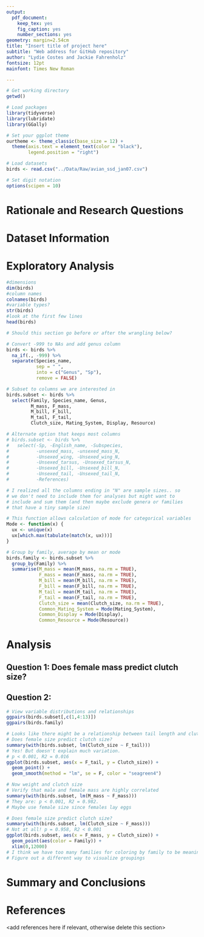 ```yaml
---
output: 
  pdf_document:
    keep_tex: yes
    fig_caption: yes
    number_sections: yes
geometry: margin=2.54cm
title: "Insert title of project here"
subtitle: "Web address for GitHub repository"
author: "Lydie Costes and Jackie Fahrenholz"
fontsize: 12pt
mainfont: Times New Roman

---
```


\newpage
\tableofcontents 
\newpage
\listoftables 
\newpage
\listoffigures 
\newpage

```r
# Get working directory
getwd()

# Load packages
library(tidyverse)
library(lubridate)
library(GGally)

# Set your ggplot theme
ourtheme <- theme_classic(base_size = 12) +
  theme(axis.text = element_text(color = "black"),
        legend.position = "right")

# Load datasets
birds <- read.csv("../Data/Raw/avian_ssd_jan07.csv")

# Set digit notation
options(scipen = 10)
```



# Rationale and Research Questions



\newpage

# Dataset Information



\newpage

# Exploratory Analysis 
```r
#dimensions
dim(birds)
#column names
colnames(birds)
#variable types?
str(birds)
#look at the first few lines
head(birds)

# Should this section go before or after the wrangling below?

```

```r
# Convert -999 to NAs and add genus column
birds <- birds %>%
  na_if(., -999) %>%
  separate(Species_name, 
           sep = " ", 
           into = c("Genus", "Sp"), 
           remove = FALSE)

# Subset to columns we are interested in
birds.subset <- birds %>%
  select(Family, Species_name, Genus, 
         M_mass, F_mass,
         M_bill, F_bill,
         M_tail, F_tail,
         Clutch_size, Mating_System, Display, Resource)

# Alternate option that keeps most columns
# birds.subset <- birds %>%
#   select(-Sp, -English_name, -Subspecies, 
#          -unsexed_mass, -unsexed_mass_N,
#          -Unsexed_wing, -Unsexed_wing_N,
#          -Unsexed_tarsus, -Unsexed_tarsus_N,
#          -Unsexed_bill, -Unsexed_bill_N,
#          -Unsexed_tail, -Unsexed_tail_N,
#          -References)

# I realized all the columns ending in "N" are sample sizes.. so 
# we don't need to include them for analyses but might want to 
# include and sum them (and then maybe exclude genera or families 
# that have a tiny sample size)

# This function allows calculation of mode for categorical variables
Mode <- function(x) {
  ux <- unique(x) 
  ux[which.max(tabulate(match(x, ux)))]
}

# Group by family, average by mean or mode
birds.family <- birds.subset %>%
  group_by(Family) %>%
  summarise(M_mass = mean(M_mass, na.rm = TRUE), 
            F_mass = mean(F_mass, na.rm = TRUE),
            M_bill = mean(M_bill, na.rm = TRUE), 
            F_bill = mean(F_bill, na.rm = TRUE),
            M_tail = mean(M_tail, na.rm = TRUE), 
            F_tail = mean(F_tail, na.rm = TRUE),
            Clutch_size = mean(Clutch_size, na.rm = TRUE),
            Common_Mating_System = Mode(Mating_System),
            Common_Display = Mode(Display),
            Common_Resource = Mode(Resource))


```

\newpage

# Analysis



## Question 1: Does female mass predict clutch size?

## Question 2: 

```r
# View variable distributions and relationships
ggpairs(birds.subset[,c(1,4:13)])
ggpairs(birds.family)

# Looks like there might be a relationship between tail length and clutch size
# Does female size predict clutch size?
summary(with(birds.subset, lm(Clutch_size ~ F_tail)))
# Yes! But doesn't explain much variation. 
# p < 0.001, R2 = 0.016
ggplot(birds.subset, aes(x = F_tail, y = Clutch_size)) +
  geom_point() +
  geom_smooth(method = "lm", se = F, color = "seagreen4")

# Now weight and clutch size
# Verify that male and female mass are highly correlated
summary(with(birds.subset, lm(M_mass ~ F_mass)))
# They are: p < 0.001, R2 = 0.982. 
# Maybe use female size since females lay eggs

# Does female size predict clutch size?
summary(with(birds.subset, lm(Clutch_size ~ F_mass)))
# Not at all! p = 0.958, R2 < 0.001
ggplot(birds.subset, aes(x = F_mass, y = Clutch_size)) +
  geom_point(aes(color = Family)) +
  xlim(0,12000) 
# I think we have too many families for coloring by family to be meaningful
# Figure out a different way to visualize groupings

```


\newpage

# Summary and Conclusions


\newpage

# References
<add references here if relevant, otherwise delete this section> 
